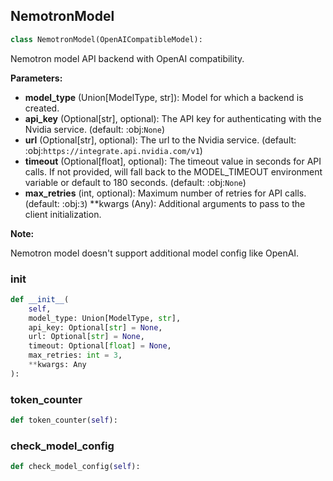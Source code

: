 <a id="camel.models.nemotron_model"></a>

<a id="camel.models.nemotron_model.NemotronModel"></a>

## NemotronModel

```python
class NemotronModel(OpenAICompatibleModel):
```

Nemotron model API backend with OpenAI compatibility.

**Parameters:**

- **model_type** (Union[ModelType, str]): Model for which a backend is created.
- **api_key** (Optional[str], optional): The API key for authenticating with the Nvidia service. (default: :obj:`None`)
- **url** (Optional[str], optional): The url to the Nvidia service. (default: :obj:`https://integrate.api.nvidia.com/v1`)
- **timeout** (Optional[float], optional): The timeout value in seconds for API calls. If not provided, will fall back to the MODEL_TIMEOUT environment variable or default to 180 seconds. (default: :obj:`None`)
- **max_retries** (int, optional): Maximum number of retries for API calls. (default: :obj:`3`) **kwargs (Any): Additional arguments to pass to the client initialization.

**Note:**

Nemotron model doesn't support additional model config like OpenAI.

<a id="camel.models.nemotron_model.NemotronModel.__init__"></a>

### __init__

```python
def __init__(
    self,
    model_type: Union[ModelType, str],
    api_key: Optional[str] = None,
    url: Optional[str] = None,
    timeout: Optional[float] = None,
    max_retries: int = 3,
    **kwargs: Any
):
```

<a id="camel.models.nemotron_model.NemotronModel.token_counter"></a>

### token_counter

```python
def token_counter(self):
```

<a id="camel.models.nemotron_model.NemotronModel.check_model_config"></a>

### check_model_config

```python
def check_model_config(self):
```
